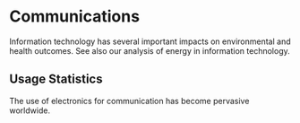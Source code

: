 # Communications

Information technology has several important impacts on environmental and health outcomes. See also our analysis of energy in information technology.

## Usage Statistics
The use of electronics for communication has become pervasive worldwide.